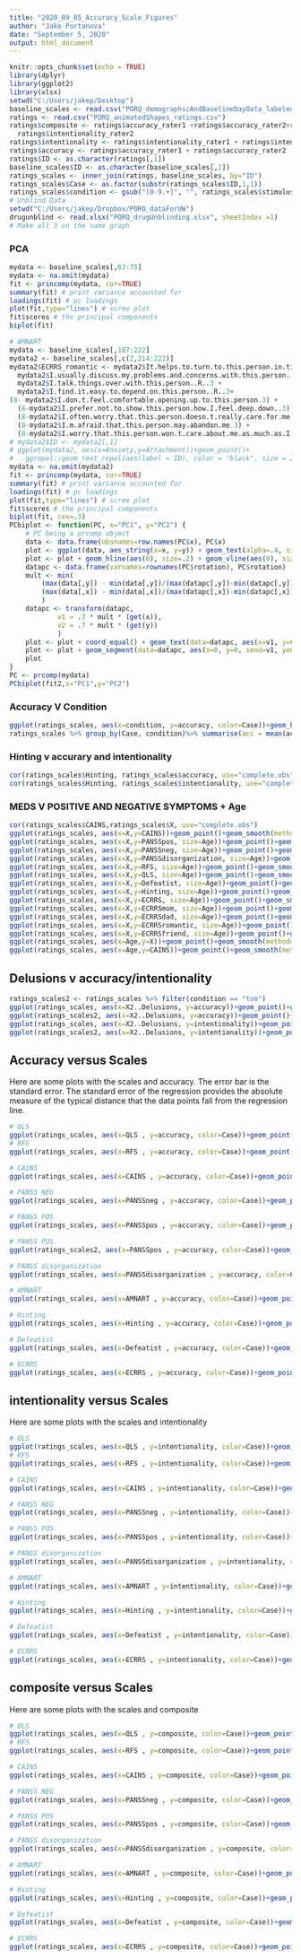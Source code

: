 ---
title: "2020_09_05_Accuracy_Scale_Figures"
author: "Jake Portanova"
date: "September 5, 2020"
output: html_document
---

```{r setup, include=FALSE}
knitr::opts_chunk$set(echo = TRUE)
library(dplyr)
library(ggplot2)
library(xlsx)
setwd("C:/Users/jakep/Desktop")
baseline_scales <- read.csv("PORQ_demographicAndBaselineDayData_labeled_scales.csv")
ratings <- read.csv("PORQ_animatedShapes_ratings.csv")
ratings$composite <- ratings$accuracy_rater1 +ratings$accuracy_rater2+ratings$intentionality_rater1+
  ratings$intentionality_rater2
ratings$intentionality <- ratings$intentionality_rater1 + ratings$intentionality_rater2
ratings$accuracy <- ratings$accuracy_rater1 + ratings$accuracy_rater2
ratings$ID <- as.character(ratings[,1])
baseline_scales$ID <- as.character(baseline_scales[,2])
ratings_scales <- inner_join(ratings, baseline_scales, by="ID")
ratings_scales$Case <- as.factor(substr(ratings_scales$ID,1,1))
ratings_scales$condition <- gsub("[0-9.+]", "", ratings_scales$stimulus)
# Unblind Data
setwd("C:/Users/jakep/Dropbox/PORQ_dataForUW")
drugunblind <- read.xlsx("PORQ_drugUnblinding.xlsx", sheetIndex =1)
# Make all 3 on the same graph
```

### PCA
```{r}
mydata <- baseline_scales[,63:75]
mydata <- na.omit(mydata)
fit <- princomp(mydata, cor=TRUE)
summary(fit) # print variance accounted for
loadings(fit) # pc loadings
plot(fit,type="lines") # scree plot
fit$scores # the principal components
biplot(fit)

# AMNART
mydata <- baseline_scales[,187:222]
mydata2 <- baseline_scales[,c(2,214:222)]
mydata2$ECRRS_romantic <- mydata2$It.helps.to.turn.to.this.person.in.times.of.need..R..3+
  mydata2$I.usually.discuss.my.problems.and.concerns.with.this.person..R..3 +
  mydata2$I.talk.things.over.with.this.person..R..3 +
  mydata2$I.find.it.easy.to.depend.on.this.person..R..3+
(8- mydata2$I.don.t.feel.comfortable.opening.up.to.this.person.3) +
  (8-mydata2$I.prefer.not.to.show.this.person.how.I.feel.deep.down..3) +
  (8-mydata2$I.often.worry.that.this.person.doesn.t.really.care.for.me.3) +
  (8-mydata2$I.m.afraid.that.this.person.may.abandon.me.3) +
  (8-mydata2$I.worry.that.this.person.won.t.care.about.me.as.much.as.I.care.about.him.or.her.3)
# mydata2$ID <- mydata2[,1]
# ggplot(mydata2, aes(x=Anxiety,y=Attachment))+geom_point()+
#   ggrepel::geom_text_repel(aes(label = ID), color = "black", size = 2.5, segment.color = "grey")
mydata <- na.omit(mydata2)
fit <- princomp(mydata, cor=TRUE)
summary(fit) # print variance accounted for
loadings(fit) # pc loadings
plot(fit,type="lines") # scree plot
fit$scores # the principal components
biplot(fit, cex=.3)
PCbiplot <- function(PC, x="PC1", y="PC2") {
    # PC being a prcomp object
    data <- data.frame(obsnames=row.names(PC$x), PC$x)
    plot <- ggplot(data, aes_string(x=x, y=y)) + geom_text(alpha=.4, size=3, aes(label=obsnames))
    plot <- plot + geom_hline(aes(0), size=.2) + geom_vline(aes(0), size=.2)
    datapc <- data.frame(varnames=rownames(PC$rotation), PC$rotation)
    mult <- min(
        (max(data[,y]) - min(data[,y])/(max(datapc[,y])-min(datapc[,y]))),
        (max(data[,x]) - min(data[,x])/(max(datapc[,x])-min(datapc[,x])))
        )
    datapc <- transform(datapc,
            v1 = .7 * mult * (get(x)),
            v2 = .7 * mult * (get(y))
            )
    plot <- plot + coord_equal() + geom_text(data=datapc, aes(x=v1, y=v2, label=varnames), size = 5, vjust=1, color="red")
    plot <- plot + geom_segment(data=datapc, aes(x=0, y=0, xend=v1, yend=v2), arrow=arrow(length=unit(0.2,"cm")), alpha=0.75, color="red")
    plot
}
PC <- prcomp(mydata)
PCbiplot(fit2,x="PC1",y="PC2")
```
### Accuracy V Condition
```{r condition v accuracy, echo=FALSE, warning=FALSE}
ggplot(ratings_scales, aes(x=condition, y=accuracy, color=Case))+geom_boxplot()+geom_smooth(method=lm)
ratings_scales %>% group_by(Case, condition)%>% summarise(acc = mean(accuracy, na.rm=TRUE),int=mean(intentionality, na.rm=TRUE))+ggtitle("Accuracy by Condition")                              
```
### Hinting v accurary and intentionality

```{r hinting}
cor(ratings_scales$Hinting, ratings_scales$accuracy, use="complete.obs")
cor(ratings_scales$Hinting, ratings_scales$intentionality, use="complete.obs")
```

### MEDS V POSITIVE AND NEGATIVE SYMPTOMS + Age
```{r meds,echo=FALSE,warning=FALSE}
cor(ratings_scales$CAINS,ratings_scales$X, use="complete.obs")
ggplot(ratings_scales, aes(x=X,y=CAINS))+geom_point()+geom_smooth(method=lm)
ggplot(ratings_scales, aes(x=X,y=PANSSpos, size=Age))+geom_point()+geom_smooth(method=lm)
ggplot(ratings_scales, aes(x=X,y=PANSSneg, size=Age))+geom_point()+geom_smooth(method=lm)
ggplot(ratings_scales, aes(x=X,y=PANSSdisorganization, size=Age))+geom_point()+geom_smooth(method=lm)
ggplot(ratings_scales, aes(x=X,y=RFS, size=Age))+geom_point()+geom_smooth(method=lm)
ggplot(ratings_scales, aes(x=X,y=QLS, size=Age))+geom_point()+geom_smooth(method=lm)
ggplot(ratings_scales, aes(x=X,y=Defeatist, size=Age))+geom_point()+geom_smooth(method=lm)
ggplot(ratings_scales, aes(x=X,y=Hinting, size=Age))+geom_point()+geom_smooth(method=lm)
ggplot(ratings_scales, aes(x=X,y=ECRRS, size=Age))+geom_point()+geom_smooth(method=lm)
ggplot(ratings_scales, aes(x=X,y=ECRRSmom, size=Age))+geom_point()+geom_smooth(method=lm)
ggplot(ratings_scales, aes(x=X,y=ECRRSdad, size=Age))+geom_point()+geom_smooth(method=lm)
ggplot(ratings_scales, aes(x=X,y=ECRRSromantic, size=Age))+geom_point()+geom_smooth(method=lm)
ggplot(ratings_scales, aes(x=X,y=ECRRSfriend, size=Age))+geom_point()+geom_smooth(method=lm)
ggplot(ratings_scales, aes(x=Age,y=X))+geom_point()+geom_smooth(method=lm)
ggplot(ratings_scales, aes(x=Age,y=CAINS))+geom_point()+geom_smooth(method=lm)
```


## Delusions v accuracy/intentionality
```{r delusions, echo=FALSE, warning=FALSE}
ratings_scales2 <- ratings_scales %>% filter(condition == "tom")
ggplot(ratings_scales, aes(x=X2..Delusions, y=accuracy))+geom_point()+geom_smooth(method=lm)
ggplot(ratings_scales2, aes(x=X2..Delusions, y=accuracy))+geom_point()+geom_smooth(method=lm)
ggplot(ratings_scales, aes(x=X2..Delusions, y=intentionality))+geom_point()+geom_smooth(method=lm)
ggplot(ratings_scales2, aes(x=X2..Delusions, y=intentionality))+geom_point()+geom_smooth(method=lm)
```

## Accuracy versus Scales

Here are some plots with the scales and accuracy. The error bar is the standard error. The standard error of the regression provides the absolute measure of the typical distance that the data points fall from the regression line.

```{r accuracy, warning=FALSE}
# QLS
ggplot(ratings_scales, aes(x=QLS , y=accuracy, color=Case))+geom_point()+geom_smooth(method=lm)
# RFS
ggplot(ratings_scales, aes(x=RFS , y=accuracy, color=Case))+geom_point()+geom_smooth(method=lm)

# CAINS
ggplot(ratings_scales, aes(x=CAINS , y=accuracy, color=Case))+geom_point()+geom_smooth(method=lm)

# PANSS NEG
ggplot(ratings_scales, aes(x=PANSSneg , y=accuracy, color=Case))+geom_point()+geom_smooth(method=lm)

# PANSS POS
ggplot(ratings_scales, aes(x=PANSSpos , y=accuracy, color=Case))+geom_point()+geom_smooth(method=lm)

# PANSS POS
ggplot(ratings_scales2, aes(x=PANSSpos , y=accuracy, color=Case))+geom_point()+geom_smooth(method=lm)

# PANSS disorganization
ggplot(ratings_scales, aes(x=PANSSdisorganization , y=accuracy, color=Case))+geom_point()+geom_smooth(method=lm)

# AMNART
ggplot(ratings_scales, aes(x=AMNART , y=accuracy, color=Case))+geom_point()+geom_smooth(method=lm)

# Hinting
ggplot(ratings_scales, aes(x=Hinting , y=accuracy, color=Case))+geom_point()+geom_smooth(method=lm)

# Defeatist
ggplot(ratings_scales, aes(x=Defeatist , y=accuracy, color=Case))+geom_point()+geom_smooth(method=lm)

# ECRRS
ggplot(ratings_scales, aes(x=ECRRS , y=accuracy, color=Case))+geom_point()+geom_smooth(method=lm)
```

## intentionality versus Scales

Here are some plots with the scales and intentionality

```{r intentionality, warning=FALSE}
# QLS
ggplot(ratings_scales, aes(x=QLS , y=intentionality, color=Case))+geom_point()+geom_smooth(method=lm)
# RFS
ggplot(ratings_scales, aes(x=RFS , y=intentionality, color=Case))+geom_point()+geom_smooth(method=lm)

# CAINS
ggplot(ratings_scales, aes(x=CAINS , y=intentionality, color=Case))+geom_point()+geom_smooth(method=lm)

# PANSS NEG
ggplot(ratings_scales, aes(x=PANSSneg , y=intentionality, color=Case))+geom_point()+geom_smooth(method=lm)

# PANSS POS
ggplot(ratings_scales, aes(x=PANSSpos , y=intentionality, color=Case))+geom_point()+geom_smooth(method=lm)

# PANSS disorganization
ggplot(ratings_scales, aes(x=PANSSdisorganization , y=intentionality, color=Case))+geom_point()+geom_smooth(method=lm)

# AMNART
ggplot(ratings_scales, aes(x=AMNART , y=intentionality, color=Case))+geom_point()+geom_smooth(method=lm)

# Hinting
ggplot(ratings_scales, aes(x=Hinting , y=intentionality, color=Case))+geom_point()+geom_smooth(method=lm)

# Defeatist
ggplot(ratings_scales, aes(x=Defeatist , y=intentionality, color=Case))+geom_point()+geom_smooth(method=lm)

# ECRRS
ggplot(ratings_scales, aes(x=ECRRS , y=intentionality, color=Case))+geom_point()+geom_smooth(method=lm)
```

## composite versus Scales

Here are some plots with the scales and composite

```{r composite, warning=FALSE}
# QLS
ggplot(ratings_scales, aes(x=QLS , y=composite, color=Case))+geom_point()+geom_smooth(method=lm)
# RFS
ggplot(ratings_scales, aes(x=RFS , y=composite, color=Case))+geom_point()+geom_smooth(method=lm)

# CAINS
ggplot(ratings_scales, aes(x=CAINS , y=composite, color=Case))+geom_point()+geom_smooth(method=lm)

# PANSS NEG
ggplot(ratings_scales, aes(x=PANSSneg , y=composite, color=Case))+geom_point()+geom_smooth(method=lm)

# PANSS POS
ggplot(ratings_scales, aes(x=PANSSpos , y=composite, color=Case))+geom_point()+geom_smooth(method=lm)

# PANSS disorganization
ggplot(ratings_scales, aes(x=PANSSdisorganization , y=composite, color=Case))+geom_point()+geom_smooth(method=lm)

# AMNART
ggplot(ratings_scales, aes(x=AMNART , y=composite, color=Case))+geom_point()+geom_smooth(method=lm)

# Hinting
ggplot(ratings_scales, aes(x=Hinting , y=composite, color=Case))+geom_point()+geom_smooth(method=lm)

# Defeatist
ggplot(ratings_scales, aes(x=Defeatist , y=composite, color=Case))+geom_point()+geom_smooth(method=lm)

# ECRRS
ggplot(ratings_scales, aes(x=ECRRS , y=composite, color=Case))+geom_point()+geom_smooth(method=lm)
```

